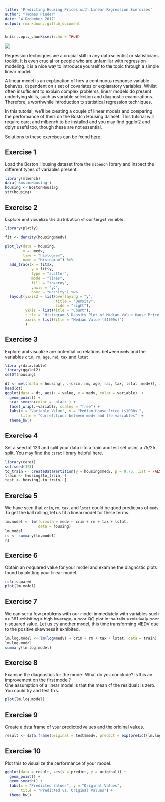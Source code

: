 ```yaml
---
title: 'Predicting Housing Prices with Linear Regression Exercises'
author: "Thomas Pinder"
date: "4 December 2017"
output: rmarkdown::github_document
---
```

```r
knitr::opts_chunk$set(echo = TRUE)
```

![](https://www.r-exercises.com/wp-content/uploads/2017/11/boston-2.png)

Regression techniques are a crucial skill in any data scientist or statisticians toolkit. It is even crucial for people who are unfamiliar with regression modeling. It is a nice way to introduce yourself to the topic through a simple linear model.  

A linear model is an explanation of how a continuous response variable behaves, dependent on a set of covariates or explanatory variables. Whilst often insufficient to explain complex problems, linear models do present underlying skills, such as variable selection and diagnostic examinations. Therefore, a worthwhile introduction to statistical regression techniques.  

In this tutorial, we’ll be creating a couple of linear models and comparing the performance of them on the Boston Housing dataset. This tutorial will require caret and mlbench to be installed and you may find ggplot2 and dplyr useful too, though these are not essential.  

Solutions to these exercises can be found [here](https://www.r-exercises.com/2017/12/04/boston-regression-solutions/).

## Exercise 1

Load the Boston Housing dataset from the `mlbench` library and inspect the different types of variables present.  

```r
library(mlbench)
data("BostonHousing")
housing <- BostonHousing
str(housing)
```

## Exercise 2  

Explore and visualize the distribution of our target variable.  

```r
library(plotly)

fit <- density(housing$medv)

plot_ly(data = housing, 
        x =~ medv, 
        type = "histogram", 
        name = "Histogram") %>% 
  add_trace(x = fit$x, 
            y = fit$y, 
            type = "scatter", 
            mode = "lines", 
            fill = "tozeroy", 
            yaxis = "y2", 
            name = "Density") %>%
  layout(yaxis2 = list(overlaying = "y", 
                       title = "Density",
                       side = "right"),
         yaxis = list(title = "Count"),
         title = "Histogram & Density Plot of Median Value House Price in Boston",
         xaxis = list(title = "Median Value ($1000s)")
         )
```

## Exercise 3

Explore and visualize any potential correlations between `medv` and the variables `crim`, `rm`, `age`, `rad`, `tax` and `lstat`.  

```r
library(data.table)
library(ggplot2)
setDT(housing)

dt <- melt(data = housing[, .(crim, rm, age, rad, tax, lstat, medv)], id.vars = "medv")
head(dt)
ggplot(data = dt, aes(x = value, y = medv, color = variable)) +
  geom_point() +
  stat_smooth(color = "black") +
  facet_wrap(.~variable, scales = "free") +
  labs(x = "Variable Value", y = "Median House Price ($1000s)", 
       title = "Correlations between medv and the variables") +
  theme_bw()
```

## Exercise 4  

Set a seed of 123 and split your data into a train and test set using a 75/25 split. You may find the `caret` library helpful here.  

```r
library(caret)
set.seed(123)
to_train <- createDataPartition(y = housing$medv, p = 0.75, list = FALSE)
train <- housing[to_train, ]
test <- housing[-to_train, ]
```

## Exercise 5  

We have seen that `crim`, `rm`, `tax`, and `lstat` could be good predictors of `medv`. To get the ball rolling, let us fit a linear model for these terms.    

```r
lm.model <- lm(formula = medv ~ crim + rm + tax + lstat,
               data = housing)
lm.model
rs <- summary(lm.model)
rs
```

## Exercise 6

Obtain an r-squared value for your model and examine the diagnostic plots found by plotting your linear model.  

```r
rs$r.squared
plot(lm.model)
```

## Exercise 7

We can see a few problems with our model immediately with variables such as 381 exhibiting a high leverage, a poor QQ plot in the tails a relatively poor r-squared value.
Let us try another model, this time transforming MEDV due to the positive skewness it exhibited.  

```r
lm.log.model <- lm(log(medv) ~ crim + rm + tax + lstat, data = train)
lm.log.model
summary(lm.log.model)
```

## Exercise 8

Examine the diagnostics for the model. What do you conclude? Is this an improvement on the first model?  
One assumption of a linear model is that the mean of the residuals is zero. You could try and test this.      

```r
plot(lm.log.model)
```

## Exercise 9

Create a data frame of your predicted values and the original values.  

```r
result <- data.frame(original = test$medv, predict = exp(predict(lm.log.model, test)))
```

## Exercise 10

Plot this to visualize the performance of your model.  

```r
ggplot(data = result, aes(x = predict, y = original)) +
  geom_point() + 
  geom_smooth() +
  labs(x = "Predicted Values", y = "Original Values", 
       title = "Predicted vs. Original Values") +
  theme_bw()
```